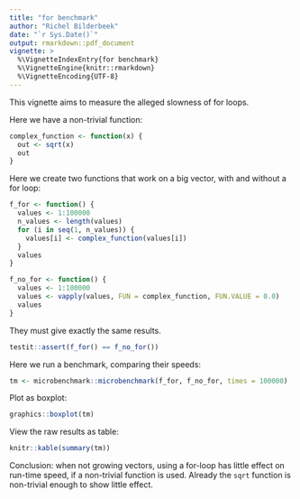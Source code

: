 ```yaml
---
title: "for benchmark"
author: "Richel Bilderbeek"
date: "`r Sys.Date()`"
output: rmarkdown::pdf_document
vignette: >
  %\VignetteIndexEntry{for benchmark}
  %\VignetteEngine{knitr::rmarkdown}
  %\VignetteEncoding{UTF-8}
---
```


This vignette aims to measure the alleged slowness
of for loops.

Here we have a non-trivial function:

```r
complex_function <- function(x) {
  out <- sqrt(x)
  out
}
```

Here we create two functions that work on a big vector,
with and without a for loop:

```r
f_for <- function() {
  values <- 1:100000
  n_values <- length(values)
  for (i in seq(1, n_values)) {
    values[i] <- complex_function(values[i])
  }
  values
}

f_no_for <- function() {
  values <- 1:100000
  values <- vapply(values, FUN = complex_function, FUN.VALUE = 0.0)
  values
}
```

They must give exactly the same results.

```r
testit::assert(f_for() == f_no_for())
```

Here we run a benchmark, comparing their speeds:

```r
tm <- microbenchmark::microbenchmark(f_for, f_no_for, times = 100000)
```

Plot as boxplot:

```r
graphics::boxplot(tm)
```

View the raw results as table:

```r
knitr::kable(summary(tm))
```

Conclusion: when not growing vectors, using a for-loop
has little effect on run-time speed, if a non-trivial
function is used. Already the `sqrt` function is
non-trivial enough to show little effect.
